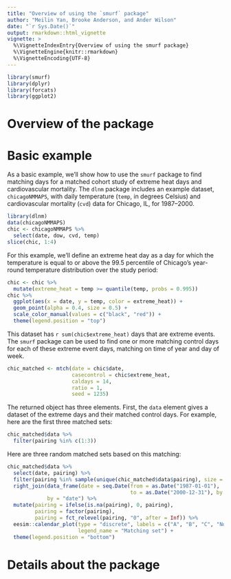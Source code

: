 ```yaml
---
title: "Overview of using the `smurf` package"
author: "Meilin Yan, Brooke Anderson, and Ander Wilson"
date: "`r Sys.Date()`"
output: rmarkdown::html_vignette
vignette: >
  %\VignetteIndexEntry{Overview of using the smurf package}
  %\VignetteEngine{knitr::rmarkdown}
  %\VignetteEncoding{UTF-8}
---
```


```r
library(smurf)
library(dplyr)
library(forcats)
library(ggplot2)
```

# Overview of the package

# Basic example

As a basic example, we'll show how to use the `smurf` package to find matching days for a matched cohort study of extreme heat days and cardiovascular mortality. The `dlnm` package includes an example dataset, `chicagoNMMAPS`, with daily temperature (`temp`, in degrees Celsius) and cardiovascular mortality (`cvd`) data for Chicago, IL, for 1987--2000. 

```r
library(dlnm)
data(chicagoNMMAPS)
chic <- chicagoNMMAPS %>% 
  select(date, dow, cvd, temp)
slice(chic, 1:4)
```

For this example, we'll define an extreme heat day as a day for which the temperature is equal to or above the 99.5\textsuperscipt{th} percentile of Chicago's year-round temperature distribution over the study period: 

```r
chic <- chic %>% 
  mutate(extreme_heat = temp >= quantile(temp, probs = 0.995))
chic %>% 
  ggplot(aes(x = date, y = temp, color = extreme_heat)) + 
  geom_point(alpha = 0.4, size = 0.5) + 
  scale_color_manual(values = c("black", "red")) + 
  theme(legend.position = "top") 
```

This dataset has `r sum(chic$extreme_heat)` days that are extreme events. The `smurf` package can be used to find one or more matching control days for each of these extreme event days, matching on time of year and day of week. 

```r
chic_matched <- mtch(date = chic$date,
                     casecontrol = chic$extreme_heat, 
                     caldays = 14,
                     ratio = 1,
                     seed = 1235)
```

The returned object has three elements. First, the `data` element gives a dataset of the extreme days and their matched control days. For example, here are the first three matched sets: 

```r
chic_matched$data %>% 
  filter(pairing %in% c(1:3)) 
```

Here are three random matched sets based on this matching:

```r
chic_matched$data %>% 
  select(date, pairing) %>% 
  filter(pairing %in% sample(unique(chic_matched$data$pairing), size = 3)) %>% 
  right_join(data_frame(date = seq.Date(from = as.Date("1987-01-01"), 
                                        to = as.Date("2000-12-31"), by = 1)),
             by = "date") %>% 
  mutate(pairing = ifelse(is.na(pairing), 0, pairing),
         pairing = factor(pairing),
         pairing = fct_relevel(pairing, "0", after = Inf)) %>% 
  eesim::calendar_plot(type = "discrete", labels = c("A", "B", "C", "None"),
                       legend_name = "Matching set") + 
  theme(legend.position = "bottom")
```


# Details about the package
